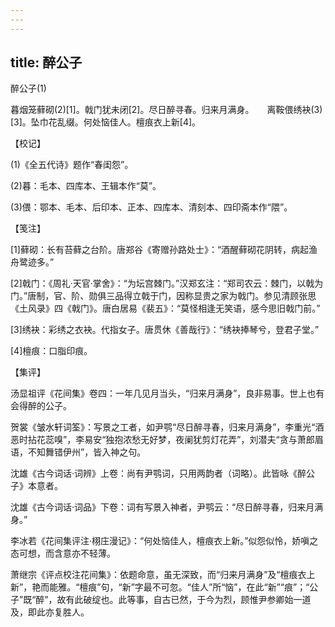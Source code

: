 ```yaml
---
---
---
```

title: 醉公子
---



醉公子(1)


暮烟笼藓砌(2)[1]。戟门犹未闭[2]。尽日醉寻春。归来月满身。　　离鞍偎绣袂(3)[3]。坠巾花乱缀。何处恼佳人。檀痕衣上新[4]。





【校记】


(1)《全五代诗》题作“春闺怨”。

(2)暮：毛本、四库本、王辑本作“莫”。

(3)偎：鄂本、毛本、后印本、正本、四库本、清刻本、四印斋本作“隈”。





【笺注】


[1]藓砌：长有苔藓之台阶。唐郑谷《寄赠孙路处士》：“酒醒藓砌花阴转，病起渔舟鹭迹多。”

[2]戟门：《周礼·天官·掌舍》：“为坛宫棘门。”汉郑玄注：“郑司农云：棘门，以戟为门。”唐制，官、阶、勋俱三品得立戟于门，因称显贵之家为戟门。参见清顾张思《土风录》四《戟门》。唐白居易《裴五》：“莫怪相逢无笑语，感今思旧戟门前。”

[3]绣袂：彩绣之衣袂。代指女子。唐贯休《善哉行》：“绣袂捧琴兮，登君子堂。”

[4]檀痕：口脂印痕。





【集评】


汤显祖评《花间集》卷四：一年几见月当头，“归来月满身”，良非易事。世上也有会得醉的公子。

贺裳《皱水轩词筌》：写景之工者，如尹鹗“尽日醉寻春，归来月满身”，李重光“酒恶时拈花蕊嗅”，李易安“独抱浓愁无好梦，夜阑犹剪灯花弄”，刘潜夫“贪与萧郎眉语，不知舞错伊州”，皆入神之句。

沈雄《古今词话·词辨》上卷：尚有尹鹗词，只用两韵者（词略）。此皆咏《醉公子》本意者。

沈雄《古今词话·词品》下卷：词有写景入神者，尹鹗云：“尽日醉寻春，归来月满身。”

李冰若《花间集评注·栩庄漫记》：“何处恼佳人，檀痕衣上新。”似怨似怜，娇嗔之态可想，而含意亦不轻薄。

萧继宗《评点校注花间集》：依题命意，虽无深致，而“归来月满身”及“檀痕衣上新”，艳而能雅。“檀痕”句，“新”字最不可忽。“佳人”所“恼”，在此“新”“痕”；“公子”既“醉”，故有此破绽也。此等事，自古已然，于今为烈，顾惟尹参卿始一道及，即此亦复胜人。
